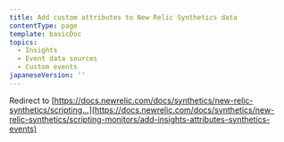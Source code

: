 ```yaml
---
title: Add custom attributes to New Relic Synthetics data
contentType: page
template: basicDoc
topics:
  - Insights
  - Event data sources
  - Custom events
japaneseVersion: ''
---
```


Redirect to [https://docs.newrelic.com/docs/synthetics/new-relic-synthetics/scripting...](https://docs.newrelic.com/docs/synthetics/new-relic-synthetics/scripting-monitors/add-insights-attributes-synthetics-events)
